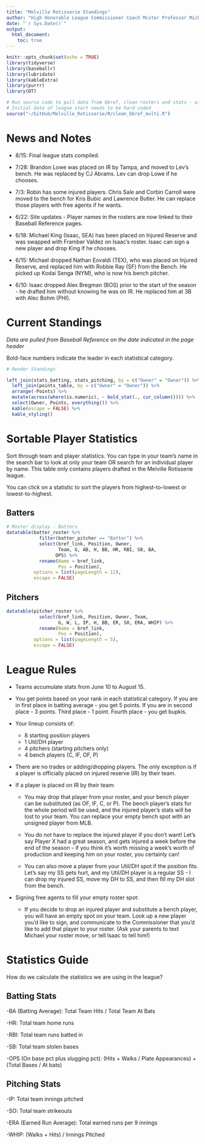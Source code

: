 ```yaml
---
title: "Melville Rotisserie Standings"
author: "High Honorable League Commissioner Coach Mister Professor Michael"
date: "`r Sys.Date()`"
output:
  html_document:
    toc: true
---
```


```r
knitr::opts_chunk$set(echo = TRUE)
library(tidyverse)
library(baseballr)
library(lubridate)
library(kableExtra)
library(purrr)
library(DT)

# Run source code to pull data from bbref, clean rosters and stats - will run to present day by calling Sys.Date()
# Initial date of league start needs to be hard coded
source("~/GitHub/Melville_Rotisserie/R/clean_bbref_multi.R")
```

# News and Notes

- 8/15: Final league stats compiled.

- 7/28: Brandon Lowe was placed on IR by Tampa, and moved to Lev's bench. He was replaced by CJ Abrams. Lev can drop Lowe if he chooses.

- 7/3: Robin has some injured players. Chris Sale and Corbin Carroll were moved to the bench for Kris Bubic and Lawrence Butler. He can replace those players with free agents if he wants.

- 6/22: Site updates - Player names in the rosters are now linked to their Baseball Reference pages.

- 6/18: Michael King (Isaac, SEA) has been placed on Injured Reserve and was swapped with Framber Valdez on Isaac's roster. Isaac can sign a new player and drop King if he chooses.

- 6/15: Michael dropped Nathan Eovaldi (TEX), who was placed on Injured Reserve, and replaced him with Robbie Ray (SF) from the Bench. He picked up Kodai Senga (NYM), who is now his bench pitcher.

- 6/10: Isaac dropped Alex Bregman (BOS) prior to the start of the season - he drafted him without knowing he was on IR. He replaced him at 3B with Alec Bohm (PHI).

# Current Standings

*Data are pulled from Baseball Reference on the date indicated in the page header*

Bold-face numbers indicate the leader in each statistical category. 

```r
# Render Standings

left_join(stats_batting, stats_pitching, by = c("Owner" = "Owner")) %>%
  left_join(points_table, by = c("Owner" = "Owner")) %>%
  arrange(-Points) %>%
  mutate(across(where(is.numeric), ~ bold_stat(., cur_column()))) %>%
  select(Owner, Points, everything()) %>%
  kable(escape = FALSE) %>%
  kable_styling()

```

# Sortable Player Statistics

Sort through team and player statistics. You can type in your team's name in the search bar to look at only your team OR search for an individual player by name. This table only contains players drafted in the Melville Rotisserie league.

You can click on a statistic to sort the players from highest-to-lowest or lowest-to-highest.

## Batters


```r
# Roster display - Batters
datatable(batter_roster %>%
            filter(batter_pitcher == "Batter") %>%
            select(bref_link, Position, Owner, 
                   Team, G, AB, H, BB, HR, RBI, SB, BA, 
                  OPS) %>%
            rename(Name = bref_link,
                   Pos = Position), 
          options = list(pageLength = 12),
          escape = FALSE)

```


## Pitchers

```r
datatable(pitcher_roster %>%
            select(bref_link, Position, Owner, Team,
                   G, W, L, IP, H, BB, ER, SO, ERA, WHIP) %>%
            rename(Name = bref_link,
                   Pos = Position), 
          options = list(pageLength = 5),
          escape = FALSE)

```
# League Rules

- Teams accumulate stats from June 10 to August 15.

- You get points based on your rank in each statistical category. If you are in first place in batting average - you get 5 points. If you are in second place - 3 points. Third place - 1 point. Fourth place - you get bupkis.

- Your lineup consists of:

  - 8 starting position players
  - 1 Util/DH player
  - 4 pitchers (starting pitchers only)
  - 4 bench players (C, IF, OF, P)


- There are no trades or adding/dropping players. The only exception is if a player is officially placed on injured reserve (IR) by their team.

- If a player is placed on IR by their team: 

    - You may drop that player from your roster, and your bench player can be substituted (as OF, IF, C, or P). The bench player's stats for the whole period will be used, and the injured player's stats will be lost to your team. You can replace your empty bench spot with an unsigned player from MLB.

    - You do not have to replace the injured player if you don't want! Let's say Player X had a great season, and gets injured a week before the end of the season - if you think it's worth missing a week's worth of production and keeping him on your roster, you certainly can!

    - You can also move a player from your Util/DH spot if the position fits. Let's say my SS gets hurt, and my Util/DH player is a regular SS - I can drop my injured SS, move my DH to SS, and then fill my DH slot from the bench.

- Signing free agents to fill your empty roster spot: 

    - If you decide to drop an injured player and substitute a bench player, you will have an empty spot on your team. Look up a new player you'd like to sign, and communicate to the Commissioner that you'd like to add that player to your roster. (Ask your parents to text Michael your roster move, or tell Isaac to tell him!)


# Statistics Guide

How do we calculate the statistics we are using in the league?

## Batting Stats

-BA (Batting Average): Total Team Hits / Total Team At Bats

-HR: Total team home runs

-RBI: Total team runs batted in

-SB: Total team stolen bases

-OPS (On base pct plus slugging pct): (Hits + Walks / Plate Appearances) + (Total Bases / At bats)

## Pitching Stats

-IP: Total team innings pitched

-SO: Total team strikeouts

-ERA (Earned Run Average): Total earned runs per 9 innings

-WHIP: (Walks + Hits) / Innings Pitched
